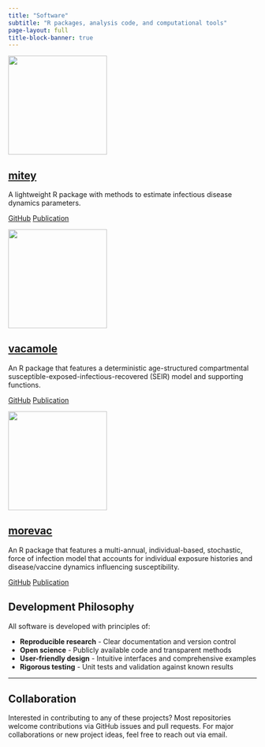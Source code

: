 ```yaml
---
title: "Software"
subtitle: "R packages, analysis code, and computational tools"
page-layout: full
title-block-banner: true
---
```


::: {.grid}

::: {.g-col-12 .g-col-md-6 .g-col-lg-4}
::: {.card .h-100}
::: {.card-header}
![](images/mitey_hex_superman.png){.card-img-top style="height: 200px; object-fit: contain; background-color: var(--bs-body-bg);"}
:::
::: {.card-body .d-flex .flex-column}
::: {.card-title}
## [mitey](https://kylieainslie.github.io/mitey/)
:::
::: {.card-text}
A lightweight R package with methods to estimate infectious disease dynamics parameters.
:::
::: {.mt-auto}
::: {.btn-group}
[GitHub](https://github.com/kylieainslie/mitey){.btn .btn-primary .btn-sm}
<!-- [Documentation](https://kylieainslie.github.io/mitey/){.btn .btn-outline-info .btn-sm} -->
[Publication](https://papers.ssrn.com/sol3/papers.cfm?abstract_id=5184990){.btn .btn-outline-info .btn-sm}
:::
:::
:::
:::
:::

::: {.g-col-12 .g-col-md-6 .g-col-lg-4}
::: {.card .h-100}
::: {.card-header}
![](images/vacamole_hex.png){.card-img-top style="height: 200px; object-fit: contain; background-color: var(--bs-body-bg);"}
:::
::: {.card-body .d-flex .flex-column}
::: {.card-title}
## [vacamole](https://kylieainslie.github.io/vacamole/)
:::
::: {.card-text}
An R package that features a deterministic age-structured compartmental susceptible-exposed-infectious-recovered (SEIR) model and supporting functions.
:::
::: {.mt-auto}
::: {.btn-group}
[GitHub](https://github.com/kylieainslie/vacamole){.btn .btn-primary .btn-sm}
<!-- [Documentation](https://kylieainslie.github.io/vacamole/){.btn .btn-outline-info .btn-sm} -->
[Publication](https://pmc.ncbi.nlm.nih.gov/articles/PMC9635025/){.btn .btn-outline-info .btn-sm}
:::
:::
:::
:::
:::

::: {.g-col-12 .g-col-md-6 .g-col-lg-4}
::: {.card .h-100}
::: {.card-header}
![](images/morevac_hex.png){.card-img-top style="height: 200px; object-fit: contain; background-color: var(--bs-body-bg);"}
:::
::: {.card-body .d-flex .flex-column}
::: {.card-title}
## [morevac](https://github.com/kylieainslie/morevac?tab=readme-ov-file#modelling-repeat-vaccination-morevac)
:::
::: {.card-text}
An R package that features a multi-annual, individual-based, stochastic, force of infection model that accounts for individual exposure histories and disease/vaccine dynamics influencing susceptibility. 
:::
::: {.mt-auto}
::: {.btn-group}
[GitHub](https://github.com/kylieainslie/morevac){.btn .btn-primary .btn-sm}
<!-- [Documentation](https://kylieainslie.github.io/morevac/){.btn .btn-outline-info .btn-sm} -->
[Publication](https://doi.org/10.1016/j.vaccine.2022.03.065){.btn .btn-outline-info .btn-sm}
:::
:::
:::
:::
:::

:::

<!-- ## Software Categories -->

<!-- ### **R Packages** -->
<!-- Published packages for infectious disease analysis, vaccine effectiveness studies, and statistical modeling methods. -->

<!-- ### **Analysis Pipelines**   -->
<!-- Reproducible analysis code accompanying research papers and collaborative projects. -->

<!-- ### **Modeling Tools** -->
<!-- Mathematical and agent-based models for infectious disease transmission and intervention evaluation. -->



## Development Philosophy

All software is developed with principles of:

- **Reproducible research** - Clear documentation and version control
- **Open science** - Publicly available code and transparent methods  
- **User-friendly design** - Intuitive interfaces and comprehensive examples
- **Rigorous testing** - Unit tests and validation against known results

<!-- ## Technical Stack -->

<!-- **Primary languages:** R, Stan (Bayesian modeling), Python   -->
<!-- **Tools:** Git/GitHub, Docker, R Markdown/Quarto, Shiny   -->
<!-- **Modeling frameworks:** Individual-based models, compartmental models, Bayesian inference -->

---

## Collaboration

Interested in contributing to any of these projects? Most repositories welcome contributions via GitHub issues and pull requests. For major collaborations or new project ideas, feel free to reach out via email.
